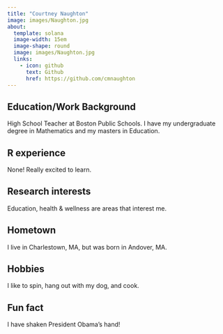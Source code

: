 ```yaml
---
title: "Courtney Naughton"
image: images/Naughton.jpg
about:
  template: solana
  image-width: 15em
  image-shape: round
  image: images/Naughton.jpg
  links:
    - icon: github
      text: Github
      href: https://github.com/cmnaughton
---
```


## Education/Work Background
High School Teacher at Boston Public Schools. I have my undergraduate degree in Mathematics and my masters in Education.

## R experience
None! Really excited to learn.

## Research interests
Education, health & wellness are areas that interest me.

## Hometown
I live in Charlestown, MA, but was born in Andover, MA.

## Hobbies
I like to spin, hang out with my dog, and cook.

## Fun fact
I have shaken President Obama's hand!
